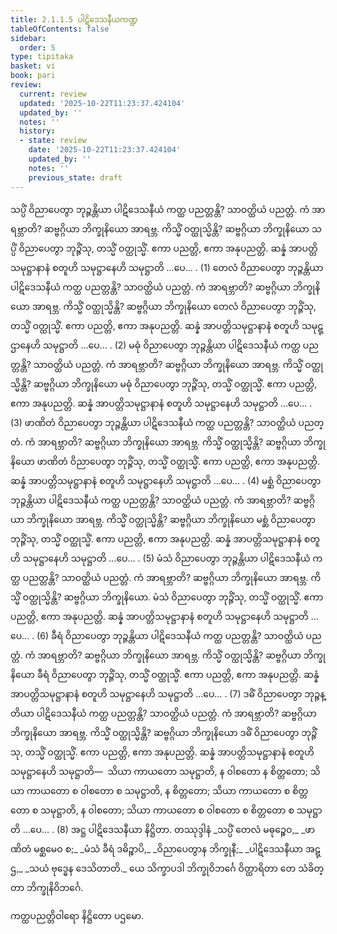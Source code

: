 ```yaml
---
title: 2.1.1.5 ပါဋိဒေသနီယကဏ္ဍ
tableOfContents: false
sidebar:
  order: 5
type: tipitaka
basket: vi
book: pari
review:
  current: review
  updated: '2025-10-22T11:23:37.424104'
  updated_by: ''
  notes: ''
  history:
  - state: review
    date: '2025-10-22T11:23:37.424104'
    updated_by: ''
    notes: ''
    previous_state: draft
---
```



<ReviewStatus review={frontmatter.review} showDetails={true} />

<HypothesisAnnotation frontmatter={frontmatter} />

<DynamicBreadcrumb />

<Division number="227" book="pari" e="ch" v="5" p="125">

<Paragraph number="836" book="pari">
သပ္ပိံ ဝိညာပေတွာ ဘုဉ္ဇန္တိယာ ပါဋိဒေသနီယံ ကတ္ထ ပညတ္တန္တိ? သာဝတ္ထိယံ ပညတ္တံ. ကံ အာရဗ္ဘာတိ? ဆဗ္ဗဂ္ဂိယာ ဘိက္ခုနိယော အာရဗ္ဘ. ကိသ္မိံ ဝတ္ထုသ္မိန္တိ? ဆဗ္ဗဂ္ဂိယာ ဘိက္ခုနိယော သပ္ပိံ ဝိညာပေတွာ ဘုဉ္ဇိံသု, တသ္မိံ ဝတ္ထုသ္မိံ. ဧကာ ပညတ္တိ, ဧကာ အနုပညတ္တိ. ဆန္နံ အာပတ္တိသမုဋ္ဌာနာနံ စတူဟိ သမုဋ္ဌာနေဟိ သမုဋ္ဌာတိ …ပေ… . (1)
</Paragraph>

<Paragraph number="837" book="pari">
တေလံ ဝိညာပေတွာ ဘုဉ္ဇန္တိယာ ပါဋိဒေသနီယံ ကတ္ထ ပညတ္တန္တိ? သာဝတ္ထိယံ ပညတ္တံ. ကံ အာရဗ္ဘာတိ? ဆဗ္ဗဂ္ဂိယာ ဘိက္ခုနိယော အာရဗ္ဘ. ကိသ္မိံ ဝတ္ထုသ္မိန္တိ? ဆဗ္ဗဂ္ဂိယာ ဘိက္ခုနိယော တေလံ ဝိညာပေတွာ ဘုဉ္ဇိံသု, တသ္မိံ ဝတ္ထုသ္မိံ. ဧကာ ပညတ္တိ, ဧကာ အနုပညတ္တိ. ဆန္နံ အာပတ္တိသမုဋ္ဌာနာနံ စတူဟိ သမုဋ္ဌာနေဟိ သမုဋ္ဌာတိ …ပေ… . (2)
</Paragraph>

<Paragraph number="838" book="pari">
မဓုံ ဝိညာပေတွာ ဘုဉ္ဇန္တိယာ ပါဋိဒေသနီယံ ကတ္ထ ပညတ္တန္တိ? သာဝတ္ထိယံ ပညတ္တံ. ကံ အာရဗ္ဘာတိ? ဆဗ္ဗဂ္ဂိယာ ဘိက္ခုနိယော အာရဗ္ဘ. ကိသ္မိံ ဝတ္ထုသ္မိန္တိ? ဆဗ္ဗဂ္ဂိယာ ဘိက္ခုနိယော မဓုံ ဝိညာပေတွာ ဘုဉ္ဇိံသု, တသ္မိံ ဝတ္ထုသ္မိံ. ဧကာ ပညတ္တိ, ဧကာ အနုပညတ္တိ. ဆန္နံ အာပတ္တိသမုဋ္ဌာနာနံ စတူဟိ သမုဋ္ဌာနေဟိ သမုဋ္ဌာတိ …ပေ… . (3)
</Paragraph>

<Paragraph number="839" book="pari">
ဖာဏိတံ ဝိညာပေတွာ ဘုဉ္ဇန္တိယာ ပါဋိဒေသနီယံ ကတ္ထ ပညတ္တန္တိ? သာဝတ္ထိယံ ပညတ္တံ. ကံ အာရဗ္ဘာတိ? ဆဗ္ဗဂ္ဂိယာ ဘိက္ခုနိယော အာရဗ္ဘ. ကိသ္မိံ ဝတ္ထုသ္မိန္တိ? ဆဗ္ဗဂ္ဂိယာ ဘိက္ခုနိယော ဖာဏိတံ ဝိညာပေတွာ ဘုဉ္ဇိံသု, တသ္မိံ ဝတ္ထုသ္မိံ. ဧကာ ပညတ္တိ, ဧကာ အနုပညတ္တိ. ဆန္နံ အာပတ္တိသမုဋ္ဌာနာနံ စတူဟိ သမုဋ္ဌာနေဟိ သမုဋ္ဌာတိ …ပေ… . (4)
</Paragraph>

<Paragraph number="840" book="pari">
မစ္ဆံ ဝိညာပေတွာ ဘုဉ္ဇန္တိယာ ပါဋိဒေသနီယံ ကတ္ထ ပညတ္တန္တိ? သာဝတ္ထိယံ ပညတ္တံ. ကံ အာရဗ္ဘာတိ? ဆဗ္ဗဂ္ဂိယာ ဘိက္ခုနိယော အာရဗ္ဘ. ကိသ္မိံ ဝတ္ထုသ္မိန္တိ? ဆဗ္ဗဂ္ဂိယာ ဘိက္ခုနိယော မစ္ဆံ ဝိညာပေတွာ ဘုဉ္ဇိံသု, တသ္မိံ ဝတ္ထုသ္မိံ. ဧကာ ပညတ္တိ, ဧကာ အနုပညတ္တိ. ဆန္နံ အာပတ္တိသမုဋ္ဌာနာနံ စတူဟိ သမုဋ္ဌာနေဟိ သမုဋ္ဌာတိ …ပေ… . (5)
</Paragraph>

<Paragraph number="841" book="pari">
မံသံ ဝိညာပေတွာ ဘုဉ္ဇန္တိယာ ပါဋိဒေသနီယံ ကတ္ထ ပညတ္တန္တိ? သာဝတ္ထိယံ ပညတ္တံ. ကံ အာရဗ္ဘာတိ? ဆဗ္ဗဂ္ဂိယာ ဘိက္ခုနိယော အာရဗ္ဘ. ကိသ္မိံ ဝတ္ထုသ္မိန္တိ? ဆဗ္ဗဂ္ဂိယာ ဘိက္ခုနိယော. မံသံ ဝိညာပေတွာ ဘုဉ္ဇိံသု, တသ္မိံ ဝတ္ထုသ္မိံ. ဧကာ ပညတ္တိ, ဧကာ အနုပညတ္တိ. ဆန္နံ အာပတ္တိသမုဋ္ဌာနာနံ စတူဟိ သမုဋ္ဌာနေဟိ သမုဋ္ဌာတိ …ပေ… . (6)
</Paragraph>

<Paragraph number="842" book="pari">
ခီရံ ဝိညာပေတွာ ဘုဉ္ဇန္တိယာ ပါဋိဒေသနီယံ ကတ္ထ ပညတ္တန္တိ? သာဝတ္ထိယံ ပညတ္တံ. ကံ အာရဗ္ဘာတိ? ဆဗ္ဗဂ္ဂိယာ ဘိက္ခုနိယော အာရဗ္ဘ. ကိသ္မိံ ဝတ္ထုသ္မိန္တိ? ဆဗ္ဗဂ္ဂိယာ ဘိက္ခုနိယော ခီရံ ဝိညာပေတွာ ဘုဉ္ဇိံသု, တသ္မိံ ဝတ္ထုသ္မိံ. ဧကာ ပညတ္တိ, ဧကာ အနုပညတ္တိ. ဆန္နံ အာပတ္တိသမုဋ္ဌာနာနံ စတူဟိ သမုဋ္ဌာနေဟိ သမုဋ္ဌာတိ …ပေ… . (7)
</Paragraph>

<Paragraph number="843" book="pari">
ဒဓိံ ဝိညာပေတွာ ဘုဉ္ဇန္တိယာ ပါဋိဒေသနီယံ ကတ္ထ ပညတ္တန္တိ? သာဝတ္ထိယံ ပညတ္တံ. ကံ အာရဗ္ဘာတိ? ဆဗ္ဗဂ္ဂိယာ ဘိက္ခုနိယော အာရဗ္ဘ. ကိသ္မိံ ဝတ္ထုသ္မိန္တိ? ဆဗ္ဗဂ္ဂိယာ ဘိက္ခုနိယော ဒဓိံ ဝိညာပေတွာ ဘုဉ္ဇိံသု, တသ္မိံ ဝတ္ထုသ္မိံ. ဧကာ ပညတ္တိ, ဧကာ အနုပညတ္တိ. ဆန္နံ အာပတ္တိသမုဋ္ဌာနာနံ စတူဟိ သမုဋ္ဌာနေဟိ သမုဋ္ဌာတိ—  သိယာ ကာယတော သမုဋ္ဌာတိ, န ဝါစတော န စိတ္တတော; သိယာ ကာယတော စ ဝါစတော စ သမုဋ္ဌာတိ, န စိတ္တတော; သိယာ ကာယတော စ စိတ္တတော စ သမုဋ္ဌာတိ, န ဝါစတော; သိယာ ကာယတော စ ဝါစတော စ စိတ္တတော စ သမုဋ္ဌာတိ …ပေ… . (8)

</Paragraph>
</Division>

<Paragraph number="844" type="center" book="pari">
အဋ္ဌ ပါဋိဒေသနီယာ နိဋ္ဌိတာ.



</Paragraph>

<Paragraph number="845" type="center" book="pari">
တဿုဒ္ဒါနံ


</Paragraph>

<Paragraph number="846" type="verses" book="pari">
_သပ္ပိံ တေလံ မဓုဉ္စေဝ,_  
_ဖာဏိတံ မစ္ဆမေဝ စ;_  
_မံသံ ခီရံ ဒဓိဉ္စာပိ,_  
_ဝိညာပေတွာန ဘိက္ခုနီ;_  
_ပါဋိဒေသနီယာ အဋ္ဌ,_  
_သယံ ဗုဒ္ဓေန ဒေသိတာတိ._  


</Paragraph>

<Paragraph number="847" book="pari">
ယေ သိက္ခာပဒါ ဘိက္ခုဝိဘင်္ဂေ ဝိတ္ထာရိတာ တေ သံခိတ္တာ ဘိက္ခုနိဝိဘင်္ဂေ.

  
ကတ္ထပညတ္တိဝါရော နိဋ္ဌိတော ပဌမော.
</Paragraph>